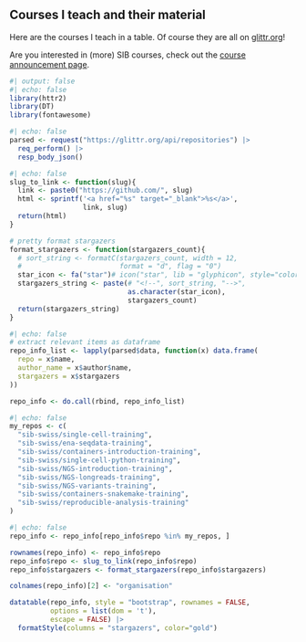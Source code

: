
## Courses I teach and their material

Here are the courses I teach in a table. Of course they are all on [glittr.org](https://glittr.org)!

Are you interested in (more) SIB courses, check out the [course announcement page](https://www.sib.swiss/training/upcoming-training-courses).

```r
#| output: false
#| echo: false
library(httr2)
library(DT)
library(fontawesome)
```

```r
#| echo: false
parsed <- request("https://glittr.org/api/repositories") |>
  req_perform() |>
  resp_body_json()
```

```r
#| echo: false
slug_to_link <- function(slug){
  link <- paste0("https://github.com/", slug)
  html <- sprintf('<a href="%s" target="_blank">%s</a>',
                  link, slug)
  return(html)
}

# pretty format stargazers
format_stargazers <- function(stargazers_count){
  # sort_string <- formatC(stargazers_count, width = 12,
  #                        format = "d", flag = "0")
  star_icon <- fa("star")# icon("star", lib = "glyphicon", style="color:#f1c40f")
  stargazers_string <- paste(# "<!--", sort_string, "-->",
                             as.character(star_icon),
                             stargazers_count)
  return(stargazers_string)
}
```


```r
#| echo: false
# extract relevant items as dataframe
repo_info_list <- lapply(parsed$data, function(x) data.frame(
  repo = x$name,
  author_name = x$author$name,
  stargazers = x$stargazers
))

repo_info <- do.call(rbind, repo_info_list)
```

```r
#| echo: false
my_repos <- c(
  "sib-swiss/single-cell-training",
  "sib-swiss/ena-seqdata-training",
  "sib-swiss/containers-introduction-training",
  "sib-swiss/single-cell-python-training",
  "sib-swiss/NGS-introduction-training",
  "sib-swiss/NGS-longreads-training",
  "sib-swiss/NGS-variants-training",
  "sib-swiss/containers-snakemake-training",
  "sib-swiss/reproducible-analysis-training"
)
```

```r
#| echo: false
repo_info <- repo_info[repo_info$repo %in% my_repos, ]

rownames(repo_info) <- repo_info$repo
repo_info$repo <- slug_to_link(repo_info$repo)
repo_info$stargazers <- format_stargazers(repo_info$stargazers)

colnames(repo_info)[2] <- "organisation"

datatable(repo_info, style = "bootstrap", rownames = FALSE,
          options = list(dom = 't'),
          escape = FALSE) |>
  formatStyle(columns = "stargazers", color="gold")
```



